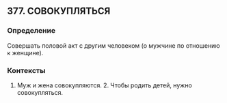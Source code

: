 ## 377. СОВОКУПЛЯТЬСЯ
### Определение
Совершать половой акт с другим человеком (о мужчине по отношению к женщине).

### Контексты
1. Муж и жена совокупляются. 2. Чтобы родить детей, нужно совокупляться.

